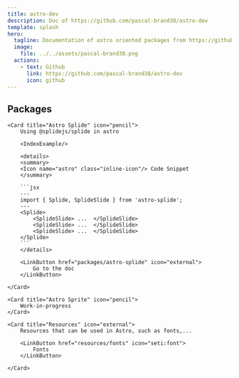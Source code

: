 ```yaml
---
title: astro-dev
description: Doc of https://github.com/pascal-brand38/astro-dev
template: splash
hero:
  tagline: Documentation of astro oriented packages from https://github.com/pascal-brand38/astro-dev
  image:
    file: ../../assets/pascal-brand38.png
  actions:
    - text: Github
      link: https://github.com/pascal-brand38/astro-dev
      icon: github
---
```



## Packages

<CardGrid stagger>

	<Card title="Astro Splide" icon="pencil">
		Using @splidejs/splide in astro

		<IndexExample/>

		<details>
		<summary>
		<Icon name="astro" class="inline-icon"/> Code Snippet
		</summary>

		```jsx
		---
		import { Splide, SplideSlide } from 'astro-splide';
		---
		<Splide>
			<SplideSlide> ...  </SplideSlide>
			<SplideSlide> ...  </SplideSlide>
			<SplideSlide> ...  </SplideSlide>
		</Splide>
		```
		</details>

		<LinkButton href="packages/astro-splide" icon="external">
			Go to the doc
		</LinkButton>

	</Card>

	<Card title="Astro Sprite" icon="pencil">
		Work-in-progress
	</Card>

	<Card title="Resources" icon="external">
		Resources that can be used in Astro, such as fonts,...

		<LinkButton href="resources/fonts" icon="seti:font">
			Fonts
		</LinkButton>

	</Card>

</CardGrid>
